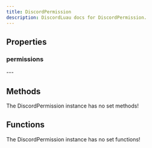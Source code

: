 ```yaml
---
title: DiscordPermission
description: DiscordLuau docs for DiscordPermission.
---
```

[//]: # (This file was automatically compiled through the Generator luau code under this repository)
[//]: # (if you want to edit the documentation of discord-luau, please write changes)
[//]: # (to the discord-luau repository itself, we extract the comments from discord-luau and translate)
[//]: # (them into markdown files that Nextra can interpret!)

[//]: # (----- DOCUMENT IMPORTS ----- )


[//]: # (----- DOCUMENT DESCRIPTION ----- )



[//]: # (----- DOCUMENT PROPERTIES ----- )

## Properties

### permissions

<LuaProperty name="DiscordPermission.permissions" type="{ number }" />
---
	

[//]: # (----- DOCUMENT METHODS ----- )

## Methods

The DiscordPermission instance has no set methods!

[//]: # (----- DOCUMENT FUNCTIONS ----- )

## Functions

The DiscordPermission instance has no set functions!

